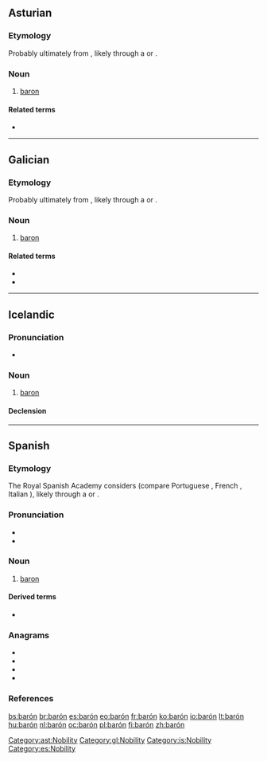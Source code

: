 {{also|baron|bâron|Baron}}
==Asturian==

===Etymology===
Probably ultimately from {{der|ast|frk|*baro||freeman}}, likely through a {{der|ast|LL.|-}} or {{der|ast|ML.|baro|barō, barōnem}}.

===Noun===
{{ast-noun|m|barones}}

# [[baron]]

====Related terms====
* {{l|ast|baronesa}}

[[Category:ast:Nobility]]

----

==Galician==

===Etymology===
Probably ultimately from {{der|gl|frk|*baro||freeman}}, likely through a {{der|gl|LL.|-}} or {{der|gl|ML.|baro|barō, barōnem}}.

===Noun===
{{gl-noun|m}}

# [[baron]]

====Related terms====
* {{l|gl|baronesa}}
* {{l|gl|baronía}}

[[Category:gl:Nobility]]

----

==Icelandic==

===Pronunciation===
* {{IPA|/ˈpaːrouːn/|lang=is}}

===Noun===
{{is-noun|m|baróns|barónar}}

# [[baron]]

====Declension====
{{is-decl-noun-m-s1|bar|ó|n|i=?i}}

[[Category:is:Nobility]]

----

==Spanish==
{{wikipedia|lang=es}}
===Etymology===
The Royal Spanish Academy considers {{der|es|frk|*baro||freeman}} (compare Portuguese {{m|pt|barão}}, French {{m|fr|baron}}, Italian {{m|it|barone}}), likely through a {{der|es|LL.|-}} or {{der|es|ML.|baro|barō, barōnem}}.

===Pronunciation===
* {{IPA|/baˈɾo̞n/|lang=es}}
* {{homophones|lang=es|varón}}

===Noun===
{{es-noun|m|barones|f=baronesa}}

# [[baron]]

====Derived terms====
* {{l|es|baronía}}

===Anagrams===
* {{l|es|Nabor}}
* {{l|es|obran}}
* {{l|es|rabón}}
* {{l|es|roban}}

===References===
{{R:DRAE 2001}}

[[Category:es:Nobility]]

[[bs:barón]]
[[br:barón]]
[[es:barón]]
[[eo:barón]]
[[fr:barón]]
[[ko:barón]]
[[io:barón]]
[[lt:barón]]
[[hu:barón]]
[[nl:barón]]
[[oc:barón]]
[[pl:barón]]
[[fi:barón]]
[[zh:barón]]